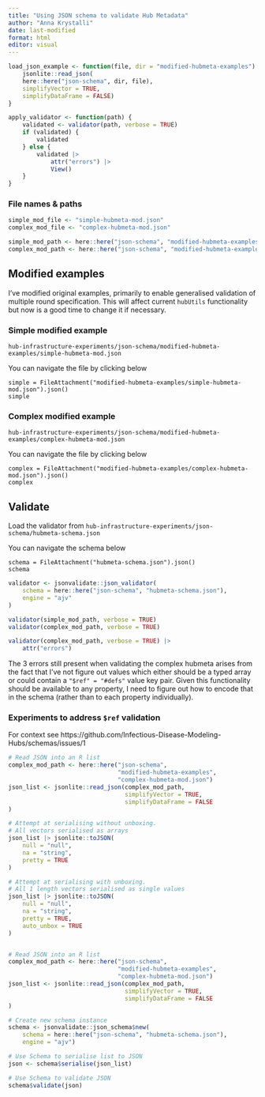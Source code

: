 ```yaml
---
title: "Using JSON schema to validate Hub Metadata"
author: "Anna Krystalli"
date: last-modified
format: html
editor: visual
---
```


```r
load_json_example <- function(file, dir = "modified-hubmeta-examples") {
    jsonlite::read_json(
    here::here("json-schema", dir, file),
    simplifyVector = TRUE, 
    simplifyDataFrame = FALSE)
}

apply_validator <- function(path) {
    validated <- validator(path, verbose = TRUE) 
    if (validated) {
        validated
    } else {
        validated |>
            attr("errors") |> 
            View()
    }
}
```

### File names & paths

```r
simple_mod_file <- "simple-hubmeta-mod.json"
complex_mod_file <- "complex-hubmeta-mod.json"

simple_mod_path <- here::here("json-schema", "modified-hubmeta-examples", simple_mod_file)
complex_mod_path <- here::here("json-schema", "modified-hubmeta-examples", complex_mod_file)
```

## Modified examples

I've modified original examples, primarily to enable generalised validation of multiple round specification. This will affect current `hubUtils` functionality but now is a good time to change it if necessary.

### Simple modified example

`hub-infrastructure-experiments/json-schema/modified-hubmeta-examples/simple-hubmeta-mod.json`

You can navigate the file by clicking below

```ojs
simple = FileAttachment("modified-hubmeta-examples/simple-hubmeta-mod.json").json()
simple
```

### Complex modified example

`hub-infrastructure-experiments/json-schema/modified-hubmeta-examples/complex-hubmeta-mod.json`

You can navigate the file by clicking below

```ojs
complex = FileAttachment("modified-hubmeta-examples/complex-hubmeta-mod.json").json()
complex
```

## Validate

Load the validator from `hub-infrastructure-experiments/json-schema/hubmeta-schema.json`

You can navigate the schema below

```ojs
schema = FileAttachment("hubmeta-schema.json").json()
schema
```

```r
validator <- jsonvalidate::json_validator(
    schema = here::here("json-schema", "hubmeta-schema.json"),
    engine = "ajv"
)
```

```r
validator(simple_mod_path, verbose = TRUE)
validator(complex_mod_path, verbose = TRUE)
```

```r
validator(complex_mod_path, verbose = TRUE) |>
    attr("errors")

```

The 3 errors still present when validating the complex hubmeta arises from the fact that I've not figure out values which either should be a typed array or could contain a `"$ref" = "#defs"` value key pair. Given this functionality should be available to any property, I need to figure out how to encode that in the schema (rather than to each property individually).

### Experiments to address `$ref` validation

For context see https://github.com/Infectious-Disease-Modeling-Hubs/schemas/issues/1

```r

# Read JSON into an R list
complex_mod_path <- here::here("json-schema", 
                               "modified-hubmeta-examples", 
                               "complex-hubmeta-mod.json")
json_list <- jsonlite::read_json(complex_mod_path,
                                 simplifyVector = TRUE,
                                 simplifyDataFrame = FALSE
) 

# Attempt at serialising without unboxing. 
# All vectors serialised as arrays
json_list |> jsonlite::toJSON(
    null = "null",
    na = "string",
    pretty = TRUE
)

# Attempt at serialising with unboxing. 
# All 1 length vectors serialised as single values
json_list |> jsonlite::toJSON(
    null = "null",
    na = "string",
    pretty = TRUE,
    auto_unbox = TRUE
)


# Read JSON into an R list
complex_mod_path <- here::here("json-schema", 
                               "modified-hubmeta-examples", 
                               "complex-hubmeta-mod.json")
json_list <- jsonlite::read_json(complex_mod_path,
                                 simplifyVector = TRUE,
                                 simplifyDataFrame = FALSE
) 

# Create new schema instance
schema <- jsonvalidate::json_schema$new(
    schema = here::here("json-schema", "hubmeta-schema.json"),
    engine = "ajv")

# Use Schema to serialise list to JSON
json <- schema$serialise(json_list)

# Use Schema to validate JSON
schema$validate(json)

```

